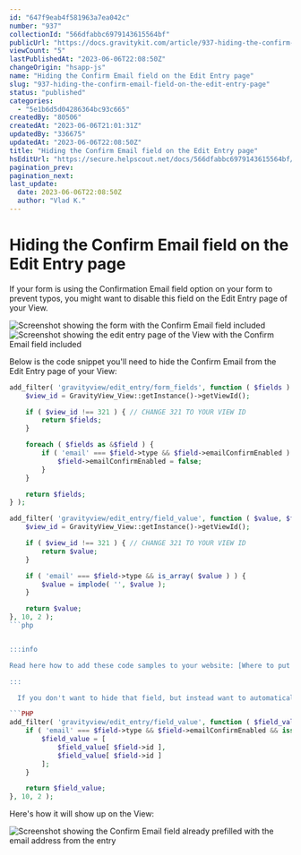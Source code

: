 ```yaml
---
id: "647f9eab4f581963a7ea042c"
number: "937"
collectionId: "566dfabbc6979143615564bf"
publicUrl: "https://docs.gravitykit.com/article/937-hiding-the-confirm-email-field-on-the-edit-entry-page"
viewCount: "5"
lastPublishedAt: "2023-06-06T22:08:50Z"
changeOrigin: "hsapp-js"
name: "Hiding the Confirm Email field on the Edit Entry page"
slug: "937-hiding-the-confirm-email-field-on-the-edit-entry-page"
status: "published"
categories: 
  - "5e1b6d5d04286364bc93c665"
createdBy: "80506"
createdAt: "2023-06-06T21:01:31Z"
updatedBy: "336675"
updatedAt: "2023-06-06T22:08:50Z"
title: "Hiding the Confirm Email field on the Edit Entry page"
hsEditUrl: "https://secure.helpscout.net/docs/566dfabbc6979143615564bf/article/647f9eab4f581963a7ea042c"
pagination_prev: 
pagination_next: 
last_update:
  date: 2023-06-06T22:08:50Z
  author: "Vlad K."
---
```


# Hiding the Confirm Email field on the Edit Entry page

If your form is using the Confirmation Email field option on your form to prevent typos, you might want to disable this field on the Edit Entry page of your View.

![Screenshot showing the form with the Confirm Email field included](https://s3.amazonaws.com/helpscout.net/docs/assets/54c58489e4b051242988532c/images/647f9fdf6dd58d2d26c3e378/file-oIXN5wghRW.png)  
![Screenshot showing the edit entry page of the View with the Confirm Email field included](https://s3.amazonaws.com/helpscout.net/docs/assets/54c58489e4b051242988532c/images/647f9f85969cec658daaf271/file-8Y1DpNnM00.png)

Below is the code snippet you'll need to hide the Confirm Email from the Edit Entry page of your View:

```PHP
add_filter( 'gravityview/edit_entry/form_fields', function ( $fields ) {
	$view_id = GravityView_View::getInstance()->getViewId();

	if ( $view_id !== 321 ) { // CHANGE 321 TO YOUR VIEW ID
		return $fields;
	}

	foreach ( $fields as &$field ) {
		if ( 'email' === $field->type && $field->emailConfirmEnabled ) {
			$field->emailConfirmEnabled = false;
		}
	}

	return $fields;
} );

add_filter( 'gravityview/edit_entry/field_value', function ( $value, $field ) {
	$view_id = GravityView_View::getInstance()->getViewId();

	if ( $view_id !== 321 ) { // CHANGE 321 TO YOUR VIEW ID
		return $value;
	}

	if ( 'email' === $field->type && is_array( $value ) ) {
		$value = implode( '', $value );
	}

	return $value;
}, 10, 2 );
```php


:::info

Read here how to add these code samples to your website: [Where to put code samples.](https://docs.gravitykit.com/article/210-where-to-put-code-samples)

:::

  If you don't want to hide that field, but instead want to automatically prefill it with the same email address from the entry, then that's possible with the code snippet below:

```PHP
add_filter( 'gravityview/edit_entry/field_value', function ( $field_value, $field ) {
	if ( 'email' === $field->type && $field->emailConfirmEnabled && isset( $field_value[ $field->id ] ) ) {
		$field_value = [
			$field_value[ $field->id ],
			$field_value[ $field->id ]
		];
	}

	return $field_value;
}, 10, 2 );
```

Here's how it will show up on the View:

![Screenshot showing the Confirm Email field already prefilled with the email address from the entry](https://s3.amazonaws.com/helpscout.net/docs/assets/54c58489e4b051242988532c/images/647fa3cd192ef80071ac62ac/file-zIRex9mdEx.png)